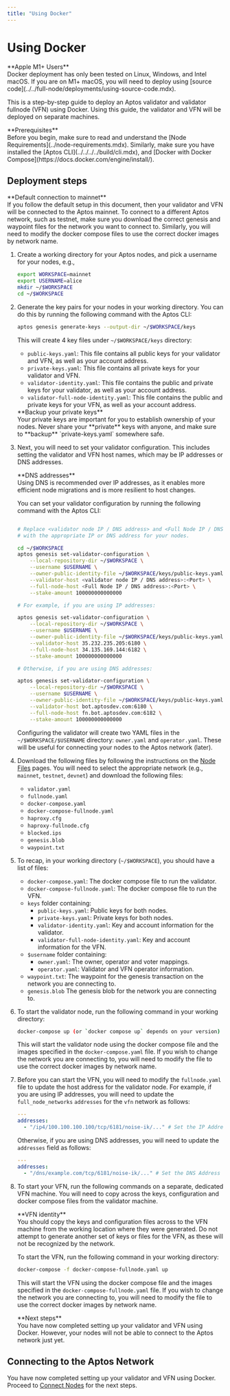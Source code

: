 ```yaml
---
title: "Using Docker"
---
```



# Using Docker

<Callout type="warning">
**Apple M1+ Users** <br />
Docker deployment has only been tested on Linux, Windows, and Intel macOS. If you are on M1+ macOS, you will
need to deploy using [source code](../../full-node/deployments/using-source-code.mdx).
</Callout>

This is a step-by-step guide to deploy an Aptos validator and validator fullnode (VFN) using Docker. Using this guide, the validator
and VFN will be deployed on separate machines.

<Callout type="warning">
**Prerequisites** <br />
Before you begin, make sure to read and understand the [Node Requirements](../node-requirements.mdx). Similarly, make sure you have
installed the [Aptos CLI](../../../../build/cli.mdx), and [Docker with Docker Compose](https://docs.docker.com/engine/install/).
</Callout>

## Deployment steps

<Callout type="info">
**Default connection to mainnet**<br />
If you follow the default setup in this document, then your validator and VFN will be connected to the Aptos mainnet.
To connect to a different Aptos network, such as testnet, make sure you download the correct genesis and waypoint
files for the network you want to connect to. Similarly, you will need to modify the docker compose files to use the
correct docker images by network name.
</Callout>

1. Create a working directory for your Aptos nodes, and pick a username for your nodes, e.g.,

   ```bash filename="Terminal"
   export WORKSPACE=mainnet
   export USERNAME=alice
   mkdir ~/$WORKSPACE
   cd ~/$WORKSPACE
   ```

2. Generate the key pairs for your nodes in your working directory. You can do this by running
   the following command with the Aptos CLI:

   ```bash filename="Terminal"
   aptos genesis generate-keys --output-dir ~/$WORKSPACE/keys
   ```

   This will create 4 key files under `~/$WORKSPACE/keys` directory:

   - `public-keys.yaml`: This file contains all public keys for your validator and VFN, as well as your account address.
   - `private-keys.yaml`: This file contains all private keys for your validator and VFN.
   - `validator-identity.yaml`: This file contains the public and private keys for your validator, as well as your account address.
   - `validator-full-node-identity.yaml`: This file contains the public and private keys for your VFN, as well as your account address.

   <Callout type="warning">
   **Backup your private keys** <br />
   Your private keys are important for you to establish ownership of your nodes. Never share your **private** keys with anyone,
   and make sure to **backup** `private-keys.yaml` somewhere safe.
   </Callout>

3. Next, you will need to set your validator configuration. This includes setting the validator and VFN host names,
   which may be IP addresses or DNS addresses.

   <Callout type="warning">
   **DNS addresses**<br />
   Using DNS is recommended over IP addresses, as it enables more efficient node migrations and is more resilient
   to host changes.
   </Callout>

   You can set your validator configuration by running the following command with the Aptos CLI:

   ```bash filename="Terminal"

   # Replace <validator node IP / DNS address> and <Full Node IP / DNS address> below,
   # with the appropriate IP or DNS address for your nodes.

   cd ~/$WORKSPACE
   aptos genesis set-validator-configuration \
       --local-repository-dir ~/$WORKSPACE \
       --username $USERNAME \
       --owner-public-identity-file ~/$WORKSPACE/keys/public-keys.yaml \
       --validator-host <validator node IP / DNS address>:<Port> \
       --full-node-host <Full Node IP / DNS address>:<Port> \
       --stake-amount 100000000000000

   # For example, if you are using IP addresses:

   aptos genesis set-validator-configuration \
       --local-repository-dir ~/$WORKSPACE \
       --username $USERNAME \
       --owner-public-identity-file ~/$WORKSPACE/keys/public-keys.yaml \
       --validator-host 35.232.235.205:6180 \
       --full-node-host 34.135.169.144:6182 \
       --stake-amount 100000000000000

   # Otherwise, if you are using DNS addresses:

   aptos genesis set-validator-configuration \
       --local-repository-dir ~/$WORKSPACE \
       --username $USERNAME \
       --owner-public-identity-file ~/$WORKSPACE/keys/public-keys.yaml \
       --validator-host bot.aptosdev.com:6180 \
       --full-node-host fn.bot.aptosdev.com:6182 \
       --stake-amount 100000000000000
   ```

   Configuring the validator will create two YAML files in the `~/$WORKSPACE/$USERNAME` directory: `owner.yaml` and
   `operator.yaml`. These will be useful for connecting your nodes to the Aptos network (later).

4. Download the following files by following the instructions on the [Node Files](../../configure/node-files-all-networks.mdx) pages.
   You will need to select the appropriate network (e.g., `mainnet`, `testnet`, `devnet`) and download the following files:

   - `validator.yaml`
   - `fullnode.yaml`
   - `docker-compose.yaml`
   - `docker-compose-fullnode.yaml`
   - `haproxy.cfg`
   - `haproxy-fullnode.cfg`
   - `blocked.ips`
   - `genesis.blob`
   - `waypoint.txt`

5. To recap, in your working directory (`~/$WORKSPACE`), you should have a list of files:

   - `docker-compose.yaml`: The docker compose file to run the validator.
   - `docker-compose-fullnode.yaml`: The docker compose file to run the VFN.
   - `keys` folder containing:
     - `public-keys.yaml`: Public keys for both nodes.
     - `private-keys.yaml`: Private keys for both nodes.
     - `validator-identity.yaml`: Key and account information for the validator.
     - `validator-full-node-identity.yaml`: Key and account information for the VFN.
   - `$username` folder containing:
     - `owner.yaml`: The owner, operator and voter mappings.
     - `operator.yaml`: Validator and VFN operator information.
   - `waypoint.txt`: The waypoint for the genesis transaction on the network you are connecting to.
   - `genesis.blob` The genesis blob for the network you are connecting to.

6. To start the validator node, run the following command in your working directory:

   ```bash filename="Terminal"
   docker-compose up (or `docker compose up` depends on your version)
   ```

   This will start the validator node using the docker compose file and the images specified in the
   `docker-compose.yaml` file. If you wish to change the network you are connecting to, you will need to modify
   the file to use the correct docker images by network name.

7. Before you can start the VFN, you will need to modify the `fullnode.yaml` file to update the host address for the
   validator node. For example, if you are using IP addresses, you will need to update the `full_node_networks`
   `addresses` for the `vfn` network as follows:

   ```yaml filename="fullnode.yaml"
   ---
   addresses:
     - "/ip4/100.100.100.100/tcp/6181/noise-ik/..." # Set the IP Address of the validator
   ```

   Otherwise, if you are using DNS addresses, you will need to update the `addresses` field as follows:

   ```yaml filename="fullnode.yaml"
   ---
   addresses:
     - "/dns/example.com/tcp/6181/noise-ik/..." # Set the DNS Address of the validator
   ```

8. To start your VFN, run the following commands on a separate, dedicated VFN machine. You will need to copy across
   the keys, configuration and docker compose files from the validator machine.

   <Callout type="warning">
   **VFN identity**<br />
   You should copy the keys and configuration
   files across to the VFN machine from the working location where they were generated. Do not attempt to generate
   another set of keys or files for the VFN, as these will not be recognized by the network.
   </Callout>

   To start the VFN, run the following command in your working directory:

   ```bash filename="Terminal"
   docker-compose -f docker-compose-fullnode.yaml up
   ```

   This will start the VFN using the docker compose file and the images specified in the
   `docker-compose-fullnode.yaml` file. If you wish to change the network you are connecting to, you will need to modify
   the file to use the correct docker images by network name.

   <Callout type="warning">
   **Next steps**<br />
   You have now completed setting up your validator and VFN using Docker. However, your nodes will not be able to connect
   to the Aptos network just yet.
   </Callout>

## Connecting to the Aptos Network

You have now completed setting up your validator and VFN using Docker. Proceed to [Connect Nodes](../connect-nodes.mdx) for the next steps.
